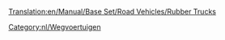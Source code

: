 [[Translation:en/Manual/Base Set/Road Vehicles/Rubber Trucks]]

{{nl/Wegvoertuig|name     = Balogh Rubbertruck
  |img      =en/Balogh Rubber Truck.png|price    = £4.797 (€ 9.594) 
  |speed    = 30 mph (48 km/h)
  |annual   = £421 (€ 842)
  |designed = 1936
  |life     = 15
  |capacity = 17.000 liter rubber
}}
{{nl/Wegvoertuig|name     = Uhl Rubbertruck
  |img      =en/Uhl Rubber Truck.png|price    = £6.027 (€ 12.054)
  |speed    = 55 mph (88 km/h)
  |annual   = £787 (€ 1.574)
  |designed = 1977
  |life     = 15
  |capacity = 19.000 liter rubber
}}
{{nl/Wegvoertuig|name     = RMT Rubbertruck
  |img      =en/RMT Rubber Truck.png|price    = £6.437 (€ 12.874) 
  |speed    = 70 mph (112 km/h)
  |annual   = £1.125 (€ 2.250)
  |designed = 2011
  |life     = 15
  |capacity = 22.000 liter rubber
}}

[[Category:nl/Wegvoertuigen]]